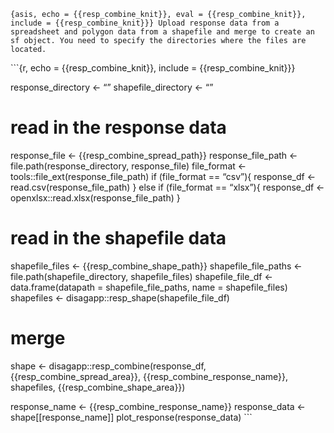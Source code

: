```{asis, echo = {{resp_combine_knit}}, eval = {{resp_combine_knit}}, include = {{resp_combine_knit}}}
Upload response data from a spreadsheet and polygon data from a shapefile and merge to create an sf object. You need to specify the directories where the files are located.
```

```{r, echo = {{resp_combine_knit}}, include = {{resp_combine_knit}}}

response_directory <- ""
shapefile_directory <- ""

# read in the response data
response_file <- {{resp_combine_spread_path}}
response_file_path <- file.path(response_directory, response_file)
file_format <- tools::file_ext(response_file_path)
if (file_format == "csv"){
  response_df <- read.csv(response_file_path)
} else if (file_format == "xlsx"){
  response_df <- openxlsx::read.xlsx(response_file_path)
}

# read in the shapefile data
shapefile_files <- {{resp_combine_shape_path}}
shapefile_file_paths <- file.path(shapefile_directory, shapefile_files)
shapefile_file_df <- data.frame(datapath = shapefile_file_paths, name = shapefile_files)
shapefiles <- disagapp::resp_shape(shapefile_file_df)

# merge
shape <- disagapp::resp_combine(response_df, {{resp_combine_spread_area}}, {{resp_combine_response_name}}, shapefiles, {{resp_combine_shape_area}})

response_name <- {{resp_combine_response_name}}
response_data <- shape[[response_name]]
plot_response(response_data)
```
